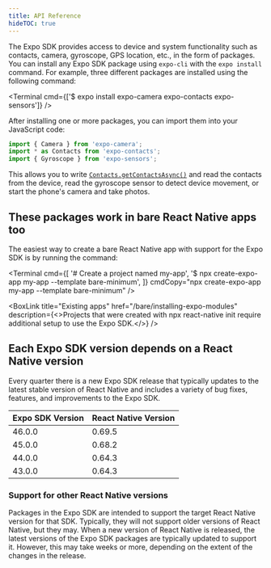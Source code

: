 ```yaml
---
title: API Reference
hideTOC: true
---
```



<VersionedRedirectNotification />

The Expo SDK provides access to device and system functionality such as contacts, camera, gyroscope, GPS location, etc., in the form of packages. You can install any Expo SDK package using `expo-cli` with the `expo install` command. For example, three different packages are installed using the following command:

<Terminal cmd={['$ expo install expo-camera expo-contacts expo-sensors']} />

After installing one or more packages, you can import them into your JavaScript code:

```javascript
import { Camera } from 'expo-camera';
import * as Contacts from 'expo-contacts';
import { Gyroscope } from 'expo-sensors';
```

This allows you to write [`Contacts.getContactsAsync()`](sdk/contacts#contactsgetcontactsasynccontactquery) and read the contacts from the device, read the gyroscope sensor to detect device movement, or start the phone's camera and take photos.

## These packages work in bare React Native apps too

The easiest way to create a bare React Native app with support for the Expo SDK is by running the command:

<Terminal cmd={[
'# Create a project named my-app',
'$ npx create-expo-app my-app --template bare-minimum',
]} cmdCopy="npx create-expo-app my-app --template bare-minimum" />

<BoxLink title="Existing apps" href="/bare/installing-expo-modules" description={<>Projects that were created with <InlineCode>npx react-native init</InlineCode> require additional setup to use the Expo SDK.</>} />

<BoxLink title="Using libraries" description="Learn how to install Expo SDK packages in your project." href="/workflow/using-libraries" />

## Each Expo SDK version depends on a React Native version

Every quarter there is a new Expo SDK release that typically updates to the latest stable version of React Native and includes a variety of bug fixes, features, and improvements to the Expo SDK.

| Expo SDK Version | React Native Version |
| ---------------- | -------------------- |
| 46.0.0           | 0.69.5               |
| 45.0.0           | 0.68.2               |
| 44.0.0           | 0.64.3               |
| 43.0.0           | 0.64.3               |

### Support for other React Native versions

Packages in the Expo SDK are intended to support the target React Native version for that SDK. Typically, they will not support older versions of React Native, but they may. When a new version of React Native is released, the latest versions of the Expo SDK packages are typically updated to support it. However, this may take weeks or more, depending on the extent of the changes in the release.
